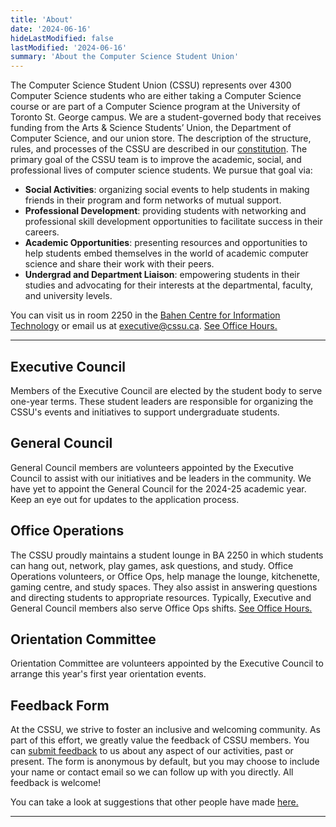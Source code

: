 ```yaml
---
title: 'About'
date: '2024-06-16'
hideLastModified: false
lastModified: '2024-06-16'
summary: 'About the Computer Science Student Union'
---
```


The Computer Science Student Union (CSSU) represents over 4300 Computer Science students who are either taking a Computer Science course or are part of a Computer Science program at the University of Toronto St. George campus. We are a student-governed body that receives funding from the Arts & Science Students’ Union, the Department of Computer Science, and our union store. The description of the structure, rules, and processes of the CSSU are described in our [constitution](/constitution.pdf). The primary goal of the CSSU team is to improve the academic, social, and professional lives of computer science students. We pursue that goal via:

-   **Social Activities**: organizing social events to help students in making friends in their program and form networks of mutual support.
-   **Professional Development**: providing students with networking and professional skill development opportunities to facilitate success in their careers.
-   **Academic Opportunities**: presenting resources and opportunities to help students embed themselves in the world of academic computer science and share their work with their peers.
-   **Undergrad and Department Liaison**: empowering students in their studies and advocating for their interests at the departmental, faculty, and university levels.

You can visit us in room 2250 in the [Bahen Centre for Information Technology](https://goo.gl/maps/16JTD3pr2KKMkCTE7) or email us at [executive@cssu.ca](mailto:executive@cssu.ca). [See Office Hours.](/ba2250)

---

## Executive Council

Members of the Executive Council are elected by the student body to serve one-year terms. These student leaders are responsible for organizing the CSSU's events and initiatives to support undergraduate students.

<ProfileContainer>
    <ProfileCard
        fullName="Pratibha Thakur"
        position="Acting President"
        github="https://github.com/praticodes"
        linkedin="https://www.linkedin.com/in/thakur-pratibha"
        imageUrl="/people/PratibhaThakur.png"
    />
    <ProfileCard
        fullName="Jason Barahan"
        position="Acting Vice President"
        linkedin="https://www.linkedin.com/in/JasonBarahan"
        github="https://github.com/JasonBarahan"
        imageUrl="/people/JasonBarahan.jpg"
    />
</ProfileContainer>

<ProfileContainer>
    <ProfileCard
        fullName="Aviraj Newatia"
        position="Dir. Academic Events"
        github="https://github.com/projectavi"
        linkedin="https://www.linkedin.com/in/avinewatia/"
        imageUrl="/people/AvirajNewatia.jpeg"
    />
    <ProfileCard
        fullName="Zachary Muir"
        position="Dir. Internal Relations"
        linkedin="https://www.linkedin.com/in/zachmuir/"
    />
    <ProfileCard fullName="Yanzhen Chen" position="Dir. External Relations" />
</ProfileContainer>

## General Council

General Council members are volunteers appointed by the Executive Council to assist with our initiatives and be leaders in the community.
We have yet to appoint the General Council for the 2024-25 academic year. Keep an eye out for updates to the application process.

## Office Operations

The CSSU proudly maintains a student lounge in BA 2250 in which students can hang out, network, play games, ask questions, and study. Office Operations volunteers, or Office Ops, help manage the lounge, kitchenette, gaming centre, and study spaces. They also assist in answering questions and directing students to appropriate resources. Typically, Executive and General Council members also serve Office Ops shifts. [See Office Hours.](/ba2250)

## Orientation Committee

Orientation Committee are volunteers appointed by the Executive Council to arrange this year's first year orientation events.

<ProfileContainer>
    <ProfileCard
        fullName="Avery Ng"
        linkedin="https://www.linkedin.com/in/averyng128/"
        position="Associate, Academic Committee"
    ></ProfileCard>
    <ProfileCard
        fullName="Vishnu Nittoor"
        position="Associate, Academic Committee"
        imageUrl="/people/VishnuNittoor.jpg"
    ></ProfileCard>
    <ProfileCard fullName="Adam Petrovic" position="Associate, Academic Committee"></ProfileCard>
    <ProfileCard
        fullName="Lily Phan"
        linkedin="https://www.linkedin.com/in/lilyphan48/"
        position="Associate, Academic Committee"
        imageUrl="/people/LilyPhan.jpg"
    ></ProfileCard>
    <ProfileCard fullName="Andrew Kwok" position="Associate, Academic Committee"></ProfileCard>
    <ProfileCard fullName="Alan Su" position="Associate, Academic Committee"></ProfileCard>
</ProfileContainer>

## Feedback Form

At the CSSU, we strive to foster an inclusive and welcoming community. As part of this effort, we greatly value the feedback of CSSU members. You can [submit feedback](https://forms.gle/bb4JXfWYkqW7Ewhh8) to us about any aspect of our activities, past or present. The form is anonymous by default, but you may choose to include your name or contact email so we can follow up with you directly. All feedback is welcome!

You can take a look at suggestions that other people have made [here.](https://github.com/cssu/suggestions/issues)

---
